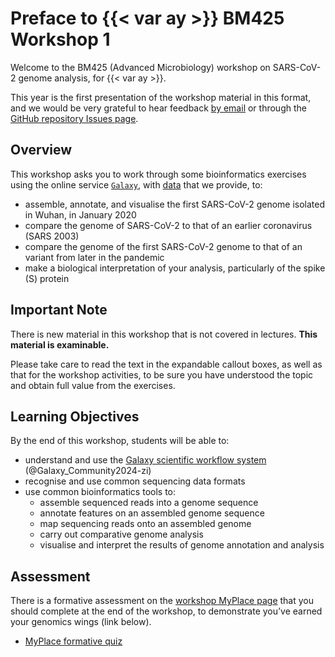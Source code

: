 # Preface to {{< var ay >}} BM425 Workshop 1 {.unnumbered}

Welcome to the BM425 (Advanced Microbiology) workshop on SARS-CoV-2 genome analysis, for {{< var ay >}}.

This year is the first presentation of the workshop material in this format, and we would be very grateful to hear feedback [by email](mailto:{{< var admin.email >}}) or through the [GitHub repository Issues page]({{< var github.issues >}}).

## Overview

This workshop asks you to work through some bioinformatics exercises using the online service [`Galaxy`](https://usegalaxy.eu/), with [data](data.qmd) that we provide, to:

- assemble, annotate, and visualise the first SARS-CoV-2 genome isolated in Wuhan, in January 2020
- compare the genome of SARS-CoV-2 to that of an earlier coronavirus (SARS 2003)
- compare the genome of the first SARS-CoV-2 genome to that of an variant from later in the pandemic
- make a biological interpretation of your analysis, particularly of the spike (S) protein

::: { .callout-warning }
## Important Note

There is new material in this workshop that is not covered in lectures. **This material is examinable.**

Please take care to read the text in the expandable callout boxes, as well as that for the workshop activities, to be sure you have understood the topic and obtain full value from the exercises.
:::

## Learning Objectives

By the end of this workshop, students will be able to:

- understand and use the [Galaxy scientific workflow system](https://usegalaxy.eu/) (@Galaxy_Community2024-zi)
- recognise and use common sequencing data formats
- use common bioinformatics tools to:
  - assemble sequenced reads into a genome sequence
  - annotate features on an assembled genome sequence
  - map sequencing reads onto an assembled genome
  - carry out comparative genome analysis
  - visualise and interpret the results of genome annotation and analysis
  
## Assessment

::: { .callout-important }
There is a formative assessment on the [workshop MyPlace page](https://classes.myplace.strath.ac.uk/course/view.php?id=21676) that you should complete at the end of the workshop, to demonstrate you've earned your genomics wings (link below).

- [MyPlace formative quiz](https://classes.myplace.strath.ac.uk/mod/quiz/view.php?id=1295456)
:::
  